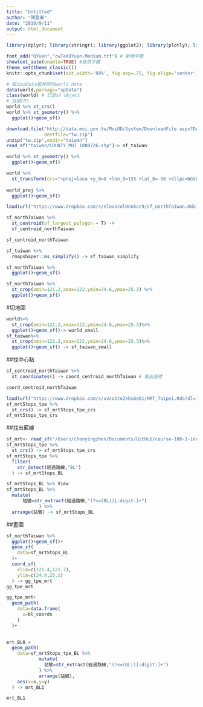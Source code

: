 ```yaml
---
title: "Untitled"
author: "陳盈蓁"
date: "2019/9/11"
output: html_document
---
```


```r
library(dplyr); library(stringr); library(ggplot2); library(plotly); library(lubridate); library(readr); library(tidyr); library(showtext);library(sf)

font_add("QYuan","cwTeXQYuan-Medium.ttf") # 新增字體
showtext_auto(enable=TRUE) #啟用字體
theme_set(theme_classic())
knitr::opts_chunk$set(out.width='80%', fig.asp=.75, fig.align='center', fig.showtext=T)
```

```r
# 取出spData套件附的world data
data(world,package="spData")
class(world) # 已是sf object
# 目前CRS
world %>% st_crs()
world %>% st_geometry() %>%
  ggplot()+geom_sf()
```

```r
download.file("http://data.moi.gov.tw/MoiOD/System/DownloadFile.aspx?DATA=72874C55-884D-4CEA-B7D6-F60B0BE85AB0",
              destfile="tw.zip")
unzip("tw.zip",exdir="taiwan")
read_sf("taiwan/COUNTY_MOI_1080726.shp")-> sf_taiwan

```
```r
world %>% st_geometry() %>%
  ggplot()+geom_sf()
```
```r
world %>% 
  st_transform(crs="+proj=laea +y_0=0 +lon_0=155 +lat_0=-90 +ellps=WGS84 +no_defs") -> world_proj
  
world_proj %>%
  ggplot()+geom_sf()
```

```r
load(url("https://www.dropbox.com/s/elnvocol0nnkcc9/sf_northTaiwan.Rda?dl=1"))
```

```r
sf_northTaiwan %>%
  st_centroid(of_largest_polygon = T) ->
  sf_centroid_northTaiwan

sf_centroid_northTaiwan
```

```r
sf_taiwan %>%
  rmapshaper::ms_simplify() -> sf_taiwan_simplify
```
```r
sf_northTaiwan %>%
  ggplot()+geom_sf()
```
```r
sf_northTaiwan %>%
  st_crop(xmin=121.2,xmax=122,ymin=24.6,ymax=25.3) %>%
  ggplot()+geom_sf()
```
#切地圖
```r
world%>%
  st_crop(xmin=121.2,xmax=122,ymin=24.6,ymax=25.3)%>%
  ggplot()+geom_sf()-> world_small
sf_taiwan%>%
  st_crop(xmin=121.2,xmax=122,ymin=24.6,ymax=25.3)%>%
  ggplot()+geom_sf() -> sf_taiwan_small

```

##找中心點
```r
sf_centroid_northTaiwan %>%
  st_coordinates() -> coord_centroid_northTaiwan # 取出座標

coord_centroid_northTaiwan
```

```r
load(url("https://www.dropbox.com/s/uvco1te2kbs6o01/MRT_Taipei.Rda?dl=1"))
sf_mrtStops_tpe %>%
  st_crs() -> sf_mrtStops_tpe_crs
sf_mrtStops_tpe_crs
```
##找出藍線
```r
sf_mrt<- read_sf("/Users/chenyingzhen/Documents/GitHub/course-108-1-inclass-datavisualization/mapdata201907050841")
sf_mrtStops_tpe %>%
  st_crs() -> sf_mrtStops_tpe_crs
sf_mrtStops_tpe %>%
  filter(
    str_detect(經過路線,"BL")
  ) -> sf_mrtStops_BL

sf_mrtStops_BL %>% View
sf_mrtStops_BL %>%
  mutate(
      站號=str_extract(經過路線,"(?<=(BL))[:digit:]+")
            ) %>%
  arrange(站號) -> sf_mrtStops_BL


```
##畫圖
```r
sf_northTaiwan %>%
  ggplot()+geom_sf()+
  geom_sf(
    data=sf_mrtStops_BL
  )+
  coord_sf(
    xlim=c(121.4,121.7),
    ylim=c(24.9,25.1)
  ) -> gg_tpe_mrt
gg_tpe_mrt
```
```r
gg_tpe_mrt+
  geom_path(
    data=data.frame(
      x=bl_coords
    )
  )+
  
```

```r
mrt_BL0 +
  geom_path(
    data=sf_mrtStops_tpe_BL %>% 
            mutate(
              站號=str_extract(經過路線,"(?<=(BL))[:digit:]+")
            ) %>%
            arrange(站號),
    aes(x=x,y=y)
  ) -> mrt_BL1

mrt_BL1
```

```r

```

